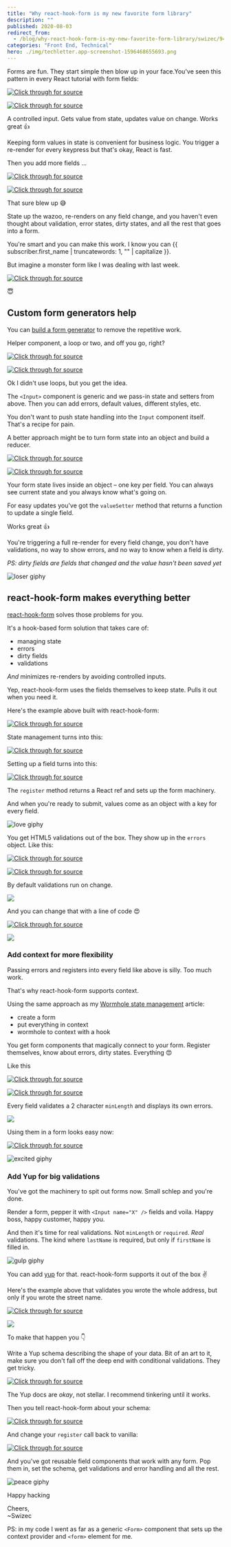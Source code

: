 ```yaml
---
title: "Why react-hook-form is my new favorite form library"
description: ""
published: 2020-08-03
redirect_from:
  - /blog/why-react-hook-form-is-my-new-favorite-form-library/swizec/9467
categories: "Front End, Technical"
hero: ./img/techletter.app-screenshot-1596468655693.png
---
```


Forms are fun. They start simple then blow up in your face.You've seen this pattern in every React tutorial with form fields:

[![Click through for source](./img/techletter.app-screenshot-1596468655693.png)](https://codesandbox.io/s/jovial-khorana-63819)

[![Click through for source](./img/techletter.app-screenshot-1596468638815.png)](<https://carbon.now.sh/?bg=rgba(255,255,255,1)&t=seti&l=javascript&ds=true&wc=true&wa=true&pv=48px&ph=32px&ln=false&code=const%20%5BfirstName%2C%20setFirstName%5D%20%3D%20useState(%22%22)%3B%0A%0A%2F%2F%20...%0A%3Cinput%0A%20%20name%3D%22firstName%22%0A%20%20value%3D%7BfirstName%7D%0A%20%20onChange%3D%7Bevent%20%3D%3E%20setFirstName(event.target.value)%7D%0A%2F%3E>)

A controlled input. Gets value from state, updates value on change. Works great 👍

Keeping form values in state is convenient for business logic. You trigger a re-render for every keypress but that's okay, React is fast.

Then you add more fields ...

[![Click through for source](./img/techletter.app-screenshot-1596468654063.png)](https://codesandbox.io/s/hardcore-colden-viz62)

[![Click through for source](./img/techletter.app-screenshot-1596468638949.png)](<https://carbon.now.sh/?bg=rgba(255,255,255,1)&t=seti&l=javascript&ds=true&wc=true&wa=true&pv=48px&ph=32px&ln=false&code=%20%20const%20%5BfirstName%2C%20setFirstName%5D%20%3D%20useState(%22%22)%3B%0A%20%20const%20%5BlastName%2C%20setLastName%5D%20%3D%20useState(%22%22)%3B%0A%20%20const%20%5Baddress1%2C%20setAddress1%5D%20%3D%20useState(%22%22)%3B%0A%20%20const%20%5Baddress2%2C%20setAddress2%5D%20%3D%20useState(%22%22)%3B%0A%20%20const%20%5Bcity%2C%20setCity%5D%20%3D%20useState(%22%22)%3B%0A%20%20const%20%5Bzip%2C%20setZip%5D%20%3D%20useState(%22%22)%3B%0A%20%20const%20%5Bstate%2C%20setState%5D%20%3D%20useState(%22%22)%3B>)

That sure blew up 😅

State up the wazoo, re-renders on any field change, and you haven't even thought about validation, error states, dirty states, and all the rest that goes into a form.

You're smart and you can make this work. I know you can {{ subscriber.first_name | truncatewords: 1, "" | capitalize }}.

But imagine a monster form like I was dealing with last week.

[![Click through for source](./img/techletter.app-screenshot-1596468640544.png)](https://twitter.com/Swizec/status/1288627385990918144)

😇

## Custom form generators help

You can [build a form generator](https://swizec.com/blog/why-you-should-build-a-form-generator/swizec/9394) to remove the repetitive work.

Helper component, a loop or two, and off you go, right?

[![Click through for source](./img/techletter.app-screenshot-1596468638431.png)](<https://carbon.now.sh/?bg=rgba(255,255,255,1)&t=seti&l=javascript&ds=true&wc=true&wa=true&pv=48px&ph=32px&ln=false&code=const%20Input%20%3D%20(%7B%20name%2C%20value%2C%20setValue%2C%20placeholder%20%7D)%20%3D%3E%20(%0A%20%20%3Cinput%0A%20%20%20%20name%3D%7Bname%7D%0A%20%20%20%20value%3D%7Bvalue%7D%0A%20%20%20%20placeholder%3D%7Bplaceholder%7D%0A%20%20%20%20onChange%3D%7Bevent%20%3D%3E%20setValue(event.target.value)%7D%0A%20%20%2F%3E%0A)%3B>)

[![Click through for source](./img/techletter.app-screenshot-1596468654418.png)](https://codesandbox.io/s/friendly-hypatia-j27ck)

Ok I didn't use loops, but you get the idea.

The `<Input>` component is generic and we pass-in state and setters from above. Then you can add errors, default values, different styles, etc.

You don't want to push state handling into the `Input` component itself. That's a recipe for pain.

A better approach might be to turn form state into an object and build a reducer.

[![Click through for source](./img/techletter.app-screenshot-1596468655220.png)](https://codesandbox.io/s/recursing-bogdan-i2c4x)

[![Click through for source](./img/techletter.app-screenshot-1596468638930.png)](<https://carbon.now.sh/?bg=rgba(255,255,255,1)&t=seti&l=javascript&ds=true&wc=true&wa=true&pv=48px&ph=32px&ln=false&code=%20%20const%20%5B%0A%20%20%20%20%7B%20firstName%2C%20lastName%2C%20address1%2C%20address2%2C%20city%2C%20zip%2C%20state%20%7D%2C%0A%20%20%20%20setState%0A%20%20%5D%20%3D%20useState(%7B%0A%20%20%20%20firstName%3A%20%22%22%2C%0A%20%20%20%20lastName%3A%20%22%22%2C%0A%20%20%20%20address1%3A%20%22%22%2C%0A%20%20%20%20address2%3A%20%22%22%2C%0A%20%20%20%20city%3A%20%22%22%2C%0A%20%20%20%20zip%3A%20%22%22%2C%0A%20%20%20%20state%3A%20%22%22%0A%20%20%7D)%3B%0A%0A%20%20function%20valueSetter(name)%20%7B%0A%20%20%20%20return%20value%20%3D%3E%0A%20%20%20%20%20%20setState(formState%20%3D%3E%20%7B%0A%20%20%20%20%20%20%20%20return%20%7B%0A%20%20%20%20%20%20%20%20%20%20...formState%2C%0A%20%20%20%20%20%20%20%20%20%20%5Bname%5D%3A%20value%0A%20%20%20%20%20%20%20%20%7D%3B%0A%20%20%20%20%20%20%7D)%3B%0A%20%20%7D%0A%20%20%0A%20%20%2F%2F%20...%0A%20%20%0A%20%20%3CInput%0A%20%20%20%20%20%20name%3D%22lastName%22%0A%20%20%20%20%20%20value%3D%7BlastName%7D%0A%20%20%20%20%20%20setValue%3D%7BvalueSetter(%22lastName%22)%7D%0A%20%20%20%20%2F%3E>)

Your form state lives inside an object – one key per field. You can always see current state and you always know what's going on.

For easy updates you've got the `valueSetter` method that returns a function to update a single field.

Works great 👍

You're triggering a full re-render for every field change, you don't have validations, no way to show errors, and no way to know when a field is dirty.

_PS: dirty fields are fields that changed and the value hasn't been saved yet_

![loser giphy](./img/media-mcH0upG1TeEak-giphy.gif)

## react-hook-form makes everything better

[react-hook-form](https://react-hook-form.com/) solves those problems for you.

It's a hook-based form solution that takes care of:

- managing state
- errors
- dirty fields
- validations

_And_ minimizes re-renders by avoiding controlled inputs.

Yep, react-hook-form uses the fields themselves to keep state. Pulls it out when you need it.

Here's the example above built with react-hook-form:

[![Click through for source](./img/techletter.app-screenshot-1596468653651.png)](https://codesandbox.io/s/staging-lake-gg7zm)

State management turns into this:

[![Click through for source](./img/techletter.app-screenshot-1596468638585.png)](<https://carbon.now.sh/?bg=rgba(255,255,255,1)&t=seti&l=javascript&ds=true&wc=true&wa=true&pv=48px&ph=32px&ln=false&code=const%20%7B%20register%2C%20handleSubmit%20%7D%20%3D%20useForm()%3B>)

Setting up a field turns into this:

[![Click through for source](./img/techletter.app-screenshot-1596468638643.png)](<https://carbon.now.sh/?bg=rgba(255,255,255,1)&t=seti&l=javascript&ds=true&wc=true&wa=true&pv=48px&ph=32px&ln=false&code=const%20Input%20%3D%20(%7B%20name%2C%20register%20%7D)%20%3D%3E%20(%0A%09%3Cinput%20name%3D%7Bname%7D%20ref%3D%7Bregister%7D%20%2F%3E%0A)>)

The `register` method returns a React ref and sets up the form machinery.

And when you're ready to submit, values come as an object with a key for every field.

![love giphy](./img/media-26FLdmIp6wJr91JAI-giphy.gif)

You get HTML5 validations out of the box. They show up in the `errors` object. Like this:

[![Click through for source](./img/techletter.app-screenshot-1596468835077.png)](https://codesandbox.io/s/shy-leftpad-c82j0)

[![Click through for source](./img/techletter.app-screenshot-1596468638835.png)](<https://carbon.now.sh/?bg=rgba(255,255,255,1)&t=seti&l=javascript&ds=true&wc=true&wa=true&pv=48px&ph=32px&ln=false&code=const%20Input%20%3D%20(%7B%20name%2C%20register%2C%20errors%2C%20placeholder%20%7D)%20%3D%3E%20(%0A%20%20%3C%3E%0A%20%20%20%20%3Cinput%0A%20%20%20%20%20%20name%3D%7Bname%7D%0A%20%20%20%20%20%20ref%3D%7Bregister(%7B%20minLength%3A%205%20%7D)%7D%0A%20%20%20%20%20%20placeholder%3D%7Bplaceholder%7D%0A%20%20%20%20%2F%3E%0A%20%20%20%20%7Berrors%20%26%26%20%3Cspan%3E%7Bname%7D%20is%20invalid%3C%2Fspan%3E%7D%0A%20%20%3C%2F%3E%0A)%3B%0A%0A%2F%2F%20...%0A%20%20const%20%7B%20register%2C%20handleSubmit%2C%20errors%20%7D%20%3D%20useForm()%3B%0A%20%20%0A%2F%2F%20...%0A%3CInput%20name%3D%22firstName%22%20register%3D%7Bregister%7D%20errors%3D%7Berrors.firstName%7D%20%2F%3E>)

By default validations run on change.

![](./img/8OoC3l4.gif)

And you can change that with a line of code 😍

[![Click through for source](./img/techletter.app-screenshot-1596468638418.png)](<https://carbon.now.sh/?bg=rgba(255,255,255,1)&t=seti&l=javascript&ds=true&wc=true&wa=true&pv=48px&ph=32px&ln=false&code=const%20%7B%20register%2C%20handleSubmit%2C%20errors%20%7D%20%3D%20useForm(%7B%0A%09mode%3A%20'onBlur'%0A%7D)%3B>)

![](./img/DnFojjm.gif)

### Add context for more flexibility

Passing errors and registers into every field like above is silly. Too much work.

That's why react-hook-form supports context.

Using the same approach as my [Wormhole state management](https://swizec.com/blog/wormhole-state-management/swizec/9442) article:

- create a form
- put everything in context
- wormhole to context with a hook

You get form components that magically connect to your form. Register themselves, know about errors, dirty states. Everything 😍

Like this

[![Click through for source](./img/techletter.app-screenshot-1596468652847.png)](https://codesandbox.io/s/optimistic-euclid-46ifb)

[![Click through for source](./img/techletter.app-screenshot-1596468638708.png)](<https://carbon.now.sh/?bg=rgba(255,255,255,1)&t=seti&l=javascript&ds=true&wc=true&wa=true&pv=48px&ph=32px&ln=false&code=const%20Input%20%3D%20(%7B%20name%2C%20placeholder%20%7D)%20%3D%3E%20%7B%0A%20%20const%20%7B%20register%2C%20errors%20%7D%20%3D%20useFormContext()%3B%0A%0A%20%20return%20(%0A%20%20%20%20%3C%3E%0A%20%20%20%20%20%20%3Cinput%0A%20%20%20%20%20%20%20%20name%3D%7Bname%7D%0A%20%20%20%20%20%20%20%20ref%3D%7Bregister(%7B%20minLength%3A%202%20%7D)%7D%0A%20%20%20%20%20%20%20%20placeholder%3D%7Bplaceholder%7D%0A%20%20%20%20%20%20%2F%3E%0A%20%20%20%20%20%20%7Berrors%5Bname%5D%20%26%26%20%3Cspan%3E%7Bname%7D%20is%20invalid%3C%2Fspan%3E%7D%0A%20%20%20%20%3C%2F%3E%0A%20%20)%3B%0A%7D%3B>)

Every field validates a 2 character `minLength` and displays its own errors.

![](./img/t10OP3q.gif)

Using them in a form looks easy now:

[![Click through for source](./img/techletter.app-screenshot-1596468638827.png)](<https://carbon.now.sh/?bg=rgba(255,255,255,1)&t=seti&l=javascript&ds=true&wc=true&wa=true&pv=48px&ph=32px&ln=false&code=%3CInput%20name%3D%22firstName%22%20%2F%3E>)

![excited giphy](./img/media-UO5elnTqo4vSg-giphy.gif)

### Add Yup for big validations

You've got the machinery to spit out forms now. Small schlep and you're done.

Render a form, pepper it with `<Input name="X" />` fields and voila. Happy boss, happy customer, happy you.

And then it's time for real validations. Not `minLength` or `required`. _Real_ validations. The kind where `lastName` is required, but only if `firstName` is filled in.

![gulp giphy](./img/media-13YroVUrUrLCec-giphy-downsized-medium.gif)

You can add [yup](https://github.com/jquense/yup) for that. react-hook-form supports it out of the box ✌️

Here's the example above that validates you wrote the whole address, but only if you wrote the street name.

[![Click through for source](./img/techletter.app-screenshot-1596468656833.png)](https://codesandbox.io/s/dreamy-rain-xoc5s)

![](./img/SrY8mvc.gif)

To make that happen you 👇

Write a Yup schema describing the shape of your data. Bit of an art to it, make sure you don't fall off the deep end with conditional validations. They get tricky.

[![Click through for source](./img/techletter.app-screenshot-1596468638837.png)](<https://carbon.now.sh/?bg=rgba(255,255,255,1)&t=seti&l=javascript&ds=true&wc=true&wa=true&pv=48px&ph=32px&ln=false&code=const%20schema%20%3D%20yup.object().shape(%7B%0A%20%20firstName%3A%20yup.string()%2C%0A%20%20lastName%3A%20yup.string()%2C%0A%20%20address1%3A%20yup.string()%2C%0A%20%20address2%3A%20yup.string()%2C%0A%20%20city%3A%20yup.string().when(%22address1%22%2C%20%7B%0A%20%20%20%20is%3A%20address1%20%3D%3E%20address1.length%20%3E%200%2C%0A%20%20%20%20then%3A%20yup.string().required()%0A%20%20%7D)%2C%0A%20%20state%3A%20yup.string().when(%22address1%22%2C%20%7B%0A%20%20%20%20is%3A%20address1%20%3D%3E%20address1.length%20%3E%200%2C%0A%20%20%20%20then%3A%20yup.string().required()%0A%20%20%7D)%2C%0A%20%20zip%3A%20yup.string().when(%22address1%22%2C%20%7B%0A%20%20%20%20is%3A%20address1%20%3D%3E%20address1.length%20%3E%200%2C%0A%20%20%20%20then%3A%20yup.string().required()%0A%20%20%7D)%0A%7D)%3B>)

The Yup docs are _okay_, not stellar. I recommend tinkering until it works.

Then you tell react-hook-form about your schema:

[![Click through for source](./img/techletter.app-screenshot-1596468638535.png)](<https://carbon.now.sh/?bg=rgba(255,255,255,1)&t=seti&l=javascript&ds=true&wc=true&wa=true&pv=48px&ph=32px&ln=false&code=%20%20const%20formMethods%20%3D%20useForm(%7B%0A%20%20%20%20mode%3A%20%22onChange%22%2C%0A%20%20%20%20resolver%3A%20yupResolver(schema)%0A%20%20%7D)%3B>)

And change your `register` call back to vanilla:

[![Click through for source](./img/techletter.app-screenshot-1596468638504.png)](<https://carbon.now.sh/?bg=rgba(255,255,255,1)&t=seti&l=javascript&ds=true&wc=true&wa=true&pv=48px&ph=32px&ln=false&code=%3Cinput%20name%3D%7Bname%7D%20ref%3D%7Bregister%7D%20placeholder%3D%7Bplaceholder%7D%20%2F%3E>)

And you've got reusable field components that work with any form. Pop them in, set the schema, get validations and error handling and all the rest.

![peace giphy](./img/media-xUPGcyuPRNjODvvOFO-giphy.gif)

Happy hacking

Cheers,  
~Swizec

PS: in my code I went as far as a generic `<Form>` component that sets up the context provider and `<form>` element for me.
